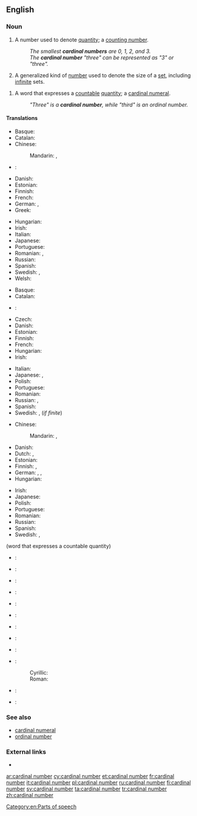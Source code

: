 ==English==

===Noun===
{{en-noun|head=[[cardinal]] [[number]]}}

# A number used to denote [[quantity]]; a [[counting number]].
#: ''The smallest '''cardinal numbers''' are 0, 1, 2, and 3.''
#: ''The '''cardinal number''' "three" can be represented as "3" or "three".''
# {{mathematics}} A generalized kind of [[number]] used to denote the size of a [[set]], including [[infinite]] sets.
<!--Is this true? "Infinite" is not a cardinal number by definition, because its magnitude is not known-->
<!--Yes. See any mathematics text or the Wikipedia article-->
# {{context|grammar}} A word that expresses a [[countable]] [[quantity]]; a [[cardinal numeral]].
#: ''"Three" is a '''cardinal number''', while "third" is an ordinal number.''
<!--Does this definition differ in any essential sense from the first definition?-->
<!--Yes; in the most essential way possible.-->

====Translations====
{{trans-top|number denoting quantity}}
* Basque: {{t|eu|zenbaki kardinal}}
* Catalan: {{t|ca|nombre cardinal|m}}
* Chinese:
*: Mandarin: {{t|cmn|基數|sc=Hani}}, {{t-|cmn|基数|tr=jīshù|sc=Hani}}
* {{ttbc|Croatian}}: {{t|sh|kardinalni broj|m}}
* Danish: {{t-|da|kardinaltal|n}}
* Estonian: {{t-|et|kardinaalarv}}
* Finnish: {{t+|fi|kardinaaliluku}}
* French: {{t-|fr|nombre cardinal|m}}
* German: {{t+|de|Kardinalzahl|f}}, {{t+|de|Grundzahl|f}}
* Greek: {{t-|el|απόλυτος αριθμός|m|tr=apólytos arithmós|sc=Grek}}
{{trans-mid}}
* Hungarian: {{t-|hu|tőszám}}
* Irish: {{t-|ga|bunuimhir|f}}
* Italian: {{t-|it|numero cardinale|m}}
* Japanese: {{t+|ja|基数|tr=きすう, kisū}}
* Portuguese: {{t-|pt|número cardinal|m}}
* Romanian: {{t-|ro|numeral cardinal|n}}, {{t-|ro|număr cardinal|n}}
* Russian: {{t-|ru|кардинальное число|n|tr=kardinál’noje čisló}}
* Spanish: {{t+|es|número cardinal|m}}
* Swedish: {{t+|sv|kardinaltal|n}}, {{t+|sv|grundtal|n}}
* Welsh: {{t+|cy|rhif prifol}}
{{trans-bottom}}

{{trans-top|number used to denote the size of a set}}
* Basque: {{t|eu|zenbaki kardinal}}
* Catalan: {{t|ca|nombre cardinal|m}}
* {{ttbc|Croatian}}: {{t|sh|kardinalni broj|m}}
* Czech: {{t-|cs|kardinální číslo|n}}
* Danish: {{t-|da|kardinaltal|n}}
* Estonian: {{t-|et|hulga võimsus}}
* Finnish: {{t+|fi|kardinaaliluku}}
* French: {{t|fr|nombre cardinal|m}}
* Hungarian: {{t+|hu|számosság}}
* Irish: {{t-|ga|bunuimhir|f}}
{{trans-mid}}
* Italian: {{t-|it|numero cardinale|m}}
* Japanese: {{t-|ja|集合数|tr=しゅうごうすう, shūgōsū}}, {{t+|ja|基数|tr=きすう, kisū|sc=Jpan}}
* Polish: {{t|pl|liczba kardynalna|f}}
* Portuguese: {{t-|pt|número cardinal|m}}
* Romanian: {{t-|ro|numeral cardinal|n}}
* Russian: {{t-|ru|мощность множества|f|tr=móščnost’ mnóžestva}}, {{t-|ru|кардинальное число|n|tr=kardinál’noje čisló}}
* Spanish: {{t+|es|número cardinal|m}}
* Swedish: {{t+|sv|kardinaltal|n}}, {{t+|sv|grundtal|n}} (''if finite'')
{{trans-bottom}}

{{trans-top|word that expresses a countable quantity}}
* Chinese:
*: Mandarin: {{t|cmn|純數|sc=Hani}}, {{t|cmn|纯数|tr=chúnshù|sc=Hani}}
* Danish: {{t-|da|kardinaltal|n}}
* Dutch: {{t|nl|hoofdtelwoord|n}}, {{t|nl|bepaald telwoord|n}}
* Estonian: {{t-|et|põhiarv}}
* Finnish: {{t-|fi|perusluku}}, {{t+|fi|kardinaaliluku}}
* German: {{t|de|Grundzahlwort|n}}, {{t|de|bestimmtes Zahlwort|n}}, {{t|de|Kardinalzahl|f}}
* Hungarian: {{t-|hu|tőszámnév}}
{{trans-mid}}
* Irish: {{t-|ga|bunuimhir|f}}
* Japanese: {{t+|ja|基数|tr=きすう, kisū}}
* Polish: {{t|pl|liczebnik główny|m}}
* Portuguese: {{t+|pt|numeral cardinal}}
* Romanian: {{t-|ro|numeral cardinal}}
* Russian: {{t+|ru|количественное числительное|n|tr=kolíčestvennoje čislítel’noje}}
* Spanish: {{t-|es|adjetivo cardinal|m}}
* Swedish: {{t+|sv|kardinaltal|n}}, {{t+|sv|grundtal|n}}
{{trans-bottom}}

{{checktrans-top}}
(word that expresses a countable quantity)
* {{ttbc|eu}}: {{t|eu|zenbaki kardinal}}
* {{ttbc|bn}}: {{t|bn|অঙ্কবাচক সংখ্যা|sc=Beng}}
* {{ttbc|Bosnian}}: {{t|sh|glavni broj|m}}
* {{ttbc|ca}}: {{t|ca|nombre cardinal|m}}
* {{ttbc|sh}}: {{t|sh|kardinalni broj|m}}
* {{ttbc|fr}}: {{t|fr|nombre cardinal|m}}
{{trans-mid}}
* {{ttbc|is}}: {{t|is|höfuðtala}}
* {{ttbc|io}}: {{t|io|kardinala nombro}}
* {{ttbc|la}}: {{t|la|cardinale}}
* {{ttbc|sh}}:
*: Cyrillic: {{t|sh|главни број|m|sc=Cyrl}}
*: Roman: {{t|sh|glavni broj|m}}
* {{ttbc|sl}}: {{t|sl|kardinalno število|n}}
* {{ttbc|vi}}: {{t|vi|số đếm}}
{{trans-bottom}}

===See also===
* [[cardinal numeral]]
* [[ordinal number]]

===External links===
* {{pedialite}}

[[Category:en:Parts of speech]]

[[ar:cardinal number]]
[[cy:cardinal number]]
[[et:cardinal number]]
[[fr:cardinal number]]
[[it:cardinal number]]
[[pl:cardinal number]]
[[ru:cardinal number]]
[[fi:cardinal number]]
[[sv:cardinal number]]
[[ta:cardinal number]]
[[tr:cardinal number]]
[[zh:cardinal number]]